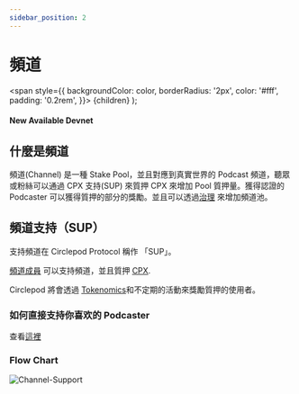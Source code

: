 ```yaml
---
sidebar_position: 2
---
```


# 頻道

  <span
    style={{
      backgroundColor: color,
      borderRadius: '2px',
      color: '#fff',
      padding: '0.2rem',
    }}>
    {children}
  </span>
);

#### New Available <Highlight color="#25c2a0">Devnet</Highlight>

## 什麼是頻道

頻道(Channel) 是一種 Stake Pool，並且對應到真實世界的 Podcast 頻道，聽眾或粉絲可以通過 CPX 支持(SUP) 來質押 CPX 來增加 Pool 質押量。獲得認證的 Podcaster 可以獲得質押的部分的獎勵。並且可以透過[治理](/docs/governance/intro) 來增加頻道池。

## 頻道支持（SUP）

支持頻道在 Circlepod Protocol 稱作 「SUP」。

[頻道成員](/docs/channel-member) 可以支持頻道，並且質押 [CPX](/docs/tokenomics).

Circlepod 將會透過 [Tokenomics](/docs/tokenomics)和不定期的活動來獎勵質押的使用者。

### 如何直接支持你喜欢的 Podcaster

查看[這裡](/docs/support/support)

### Flow Chart
![Channel-Support](/img/channel/Channel-Support.svg)
